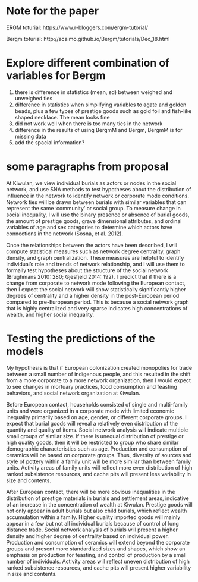 # Note for the paper

ERGM toturial: 
https://www.r-bloggers.com/ergm-tutorial/

Bergm toturial:
http://acaimo.github.io/Bergm/tutorials/Dec_18.html

# Explore different combination of variables for Bergm
1. there is difference in statistics (mean, sd) between weighed and unweighed ties
2. difference in statistics when simplifying variables to agate and golden beads, plus a few types of prestige goods such as gold foil and fish-like shaped necklace. The mean looks fine
3. did not work well when there is too many ties in the network
4. difference in the results of using BergmM and Bergm, BergmM is for missing data
5. add the spacial information?

# some paragraphs from proposal 
At Kiwulan, we view individual burials as actors or nodes in the social network, and use SNA methods to test hypotheses about the distribution of influence in the network to identify network or corporate mode conditions. Network ties will be drawn between burials with similar variables that can represent the same ‘community’ or social group. To measure change in social inequality, I will use the binary presence or absence of burial goods, the amount of prestige goods, grave dimensional attributes, and ordinal variables of age and sex categories to determine which actors have connections in the network (Sosna, et al. 2012).

Once the relationships between the actors have been described, I will compute statistical measures such as network degree centrality, graph density, and graph centralization. These measures are helpful to identify individual’s role and trends of network relationship, and I will use them to formally test hypotheses about the structure of the social network (Brughmans 2010: 280; Gjesfjeld 2014: 192). I predict that if there is a change from corporate to network mode following the European contact, then I expect the social network will show statistically significantly higher degrees of centrality and a higher density in the post-European period compared to pre-European period. This is because a social network graph that is highly centralized and very sparse indicates high concentrations of wealth, and higher social inequality.

# Testing the predictions of the models

My hypothesis is that if European colonization created monopolies for trade between a small number of indigenous people, and this resulted in the shift from a more corporate to a more network organization, then I would expect to see changes in mortuary practices, food consumption and feasting behaviors, and social network organization at Kiwulan.

Before European contact, households consisted of single and multi-family units and were organized in a corporate mode with limited economic inequality primarily based on age, gender, or different corporate groups. I expect that burial goods will reveal a relatively even distribution of the quantity and quality of items. Social network analysis will indicate multiple small groups of similar size. If there is unequal distribution of prestige or high quality goods, then it will be restricted to group who share similar demographic characteristics such as age. Production and consumption of ceramics will be based on corporate groups. Thus, diversity of sources and style of pottery within a family unit will be more similar than between family units. Activity areas of family units will reflect more even distribution of high ranked subsistence resources, and cache pits will present less variability in size and contents.

After European contact, there will be more obvious inequalities in the distribution of prestige materials in burials and settlement areas, indicative of an increase in the concentration of wealth at Kiwulan. Prestige goods will not only appear in adult burials but also child burials, which reflect wealth accumulation within a family. Higher quality imported goods will mainly appear in a few but not all individual burials because of control of long distance trade. Social network analysis of burials will present a higher density and higher degree of centrality based on individual power. Production and consumption of ceramics will extend beyond the corporate groups and present more standardized sizes and shapes, which show an emphasis on production for feasting, and control of production by a small number of individuals. Activity areas will reflect uneven distribution of high ranked subsistence resources, and cache pits will present higher variability in size and contents.
